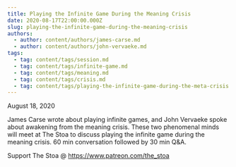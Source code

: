 ```yaml
---
title: Playing the Infinite Game During the Meaning Crisis
date: 2020-08-17T22:00:00.000Z
slug: playing-the-infinite-game-during-the-meaning-crisis
authors:
  - author: content/authors/james-carse.md
  - author: content/authors/john-vervaeke.md
tags:
  - tag: content/tags/session.md
  - tag: content/tags/infinite-game.md
  - tag: content/tags/meaning.md
  - tag: content/tags/crisis.md
  - tag: content/tags/playing-the-infinite-game-during-the-meta-crisis.md
---
```


August 18, 2020

James Carse wrote about playing infinite games, and John Vervaeke spoke about awakening from the meaning crisis. These two phenomenal minds will meet at The Stoa to discuss playing the infinite game during the meaning crisis. 60 min conversation followed by 30 min Q&A. 

Support The Stoa @ https://www.patreon.com/the_stoa
